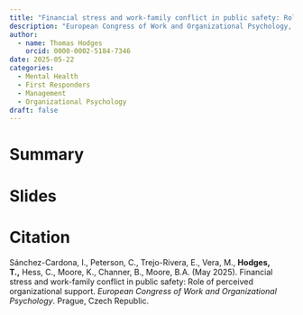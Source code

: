 ```yaml
---
title: "Financial stress and work-family conflict in public safety: Role of perceived organizational support"
description: "European Congress of Work and Organizational Psychology, Prague"
author:
  - name: Thomas Hodges
    orcid: 0000-0002-5184-7346
date: 2025-05-22
categories: 
  - Mental Health
  - First Responders
  - Management
  - Organizational Psychology
draft: false
---
```


# Summary

# Slides

# Citation

Sánchez-Cardona, I., Peterson, C., Trejo-Rivera, E., Vera, M., **Hodges, T.,** Hess, C., Moore, K., Channer, B., Moore, B.A. (May 2025). Financial stress and work-family conflict in public safety: Role of perceived organizational support. *European Congress of Work and Organizational Psychology*. Prague, Czech Republic.
